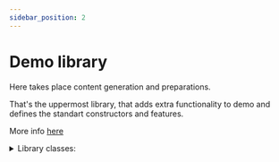 ```yaml
---
sidebar_position: 2
---
```

# Demo library

Here takes place content generation and preparations.

That's the uppermost library, that adds extra functionality to demo and defines the standart constructors and features.

More info [here](../libdemo/about)

<details>
<summary>Library classes:</summary>

- [Player](../libdemo/Player)
- [Placeholder](../libdemo/Placeholder)

</details>